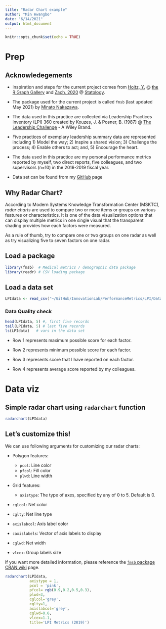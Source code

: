 ```yaml
---
title: "Radar Chart example"
author: "Min Hwangbo"
date: "6/14/2021"
output: html_document
---
```


```r
knitr::opts_chunk$set(echo = TRUE)
```

# Prep

## Acknowledegements

* Inspiration and steps for the current project comes from [Holtz, Y.](https://www.r-graph-gallery.com/143-spider-chart-with-saveral-individuals.html) @ [the R Graph Gallery](https://www.r-graph-gallery.com/index.html) and [Zach, 2020](https://www.statology.org/radar-chart-in-r/#:~:text=%20In%20order%20to%20create%20a%20radar%20chart,to%20display%20on%20the%20radar%20chart.%20More%20) @ [Statology](https://www.statology.org/).

* The package used for the current project is called `fmsb` (last updated May 2021) by [Minato Nakazawa](http://minato.sip21c.org/msb/).

* The data used in this practice are collected via Leadership Practices Inventory (LPI) 360 created by Kouzes, J. & Posner, B. (1987) @ [The Leadership Challenge](https://www.leadershipchallenge.com/) - A Wiley Brand. 

* Five practices of exemplary leadership summary data are represented including 1) Model the way; 2) Inspire a shared vision; 3) Challenge the process; 4) Enable others to act; and, 5) Encourage the heart.

* The data used in this practice are my personal performance metrics reported by myself, two direct reports, five colleagues, and two supervisors (n=10) in the 2018-2019 fiscal year.

* Data set can be found from my [GitHub](https://github.com/mhwangbo11/InnovationLab/tree/master/PerformanceMetrics/LPI/Data) page

## Why Radar Chart?
According to Modern Systems Knowledge Transformation Center (MSKTC), *radar charts* are used to compare two or more items or groups on various features or characteristics. It is one of the data visualization options that can display multiple metrics in one single visual that the transparent shading provides how each factors were measured. 

As a rule of thumb, try to compare one or two groups on one radar as well as try visualizing five to seven factors on one radar.

## Load a package
```r
library(fmsb)  # Medical metrics / demographic data package
library(readr) # CSV loading package
```

## Load a data set 
```r
LPIdata <- read_csv("~/GitHub/InnovationLab/PerformanceMetrics/LPI/Data/MH_LPI_2019.csv")
```

### Data Quality check
```r
head(LPIdata, 5) #, first five records
tail(LPIdata, 5) # last five records
ls(LPIdata)   # vars in the data set
```

* Row 1 represents maximum possible score for each factor.
* Row 2 represents minimum possible score for each factor.
* Row 3 represents score that I have reported on each factor.

* Row 4 represents average score reported by my colleagues.

# Data viz

## Simple radar chart using `radarchart` function
```r
radarchart(LPIdata)
```

## Let's customize this!

We can use following arguments for customizing our radar charts:

* Polygon features:
  * `pcol`: Line color
  * `pfcol`: Fill color
  * `plwd`: Line width

* Grid features:

  * `axistype`: The type of axes, specified by any of 0 to 5. Default is 0.
* `cglcol`: Net color
* `cglty`: Net line type
* `axislabcol`: Axis label color
* `caxislabels`: Vector of axis labels to display
* `cglwd`: Net width
* `vlcex`: Group labels size

If you want more detailed information, please reference the [`fmsb` package CRAN wiki](https://rdrr.io/cran/fmsb/man/radarchart.html) page.

```r
radarchart(LPIdata,
           axistype = 1,
           pcol = 'pink',
           pfcol= rgb(0.9,0.2,0.5,0.3),
           plwd=3, 
           cglcol='grey',
           cglty=1,
           axislabcol='grey',
           cglwd=0.6,
           vlcex=1.1,
           title='LPI Metrics (2019)')
```
